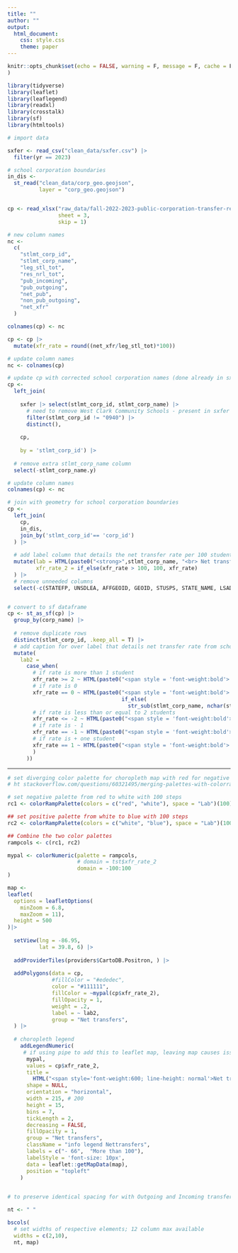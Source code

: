 ```yaml
---
title: ""
author: ""           
output:
  html_document:
    css: style.css
    theme: paper
---
```


```r
knitr::opts_chunk$set(echo = FALSE, warning = F, message = F, cache = F
)
```

```r
library(tidyverse)
library(leaflet)
library(leaflegend)
library(readxl)
library(crosstalk)
library(sf)
library(htmltools)

```

```r
# import data

sxfer <- read_csv("clean_data/sxfer.csv") |> 
  filter(yr == 2023)

# school corporation boundaries
in_dis <-
  st_read("clean_data/corp_geo.geojson",
          layer = "corp_geo.geojson")


cp <- read_xlsx("raw_data/fall-2022-2023-public-corporation-transfer-report-v2.xlsx",
                sheet = 3,
                skip = 1) 

# new column names  
nc <- 
  c(
    "stlmt_corp_id",
    "stlmt_corp_name",
    "leg_stl_tot",
    "res_nrl_tot",
    "pub_incoming",
    "pub_outgoing",
    "net_pub",
    "non_pub_outgoing",
    "net_xfr"
  )

colnames(cp) <- nc

cp <- cp |> 
  mutate(xfr_rate = round((net_xfr/leg_stl_tot)*100)) 

# update column names
nc <- colnames(cp) 

# update cp with corrected school corporation names (done already in sxfer)
cp <- 
  left_join(
    
    sxfer |> select(stlmt_corp_id, stlmt_corp_name) |> 
      # need to remove West Clark Community Schools - present in sxfer dataframe but was replaced by Borden Henryville in Jul 2020
      filter(stlmt_corp_id != "0940") |> 
      distinct(),
    
    cp, 
    
    by = 'stlmt_corp_id') |> 
  
  # remove extra stlmt_corp_name column  
  select(-stlmt_corp_name.y)

# update column names 
colnames(cp) <- nc

# join with geometry for school corporation boundaries
cp <- 
  left_join(
    cp,
    in_dis, 
    join_by('stlmt_corp_id'== 'corp_id')
  ) |> 
  
  # add label column that details the net transfer rate per 100 students with legal settlement
  mutate(lab = HTML(paste0("<strong>",stlmt_corp_name, "<br> Net transfer rate:</strong>", xfr_rate)),
         xfr_rate_2 = if_else(xfr_rate > 100, 100, xfr_rate)
  ) |> 
  # remove unneeded columns
  select(-c(STATEFP, UNSDLEA, AFFGEOID, GEOID, STUSPS, STATE_NAME, LSAD, ALAND, AWATER))


# convert to sf dataframe
cp <- st_as_sf(cp) |> 
  group_by(corp_name) |>
  
  # remove duplicate rows
  distinct(stlmt_corp_id, .keep_all = T) |> 
  # add caption for over label that details net transfer rate from school of legal settlement for net transfers map layer
  mutate(
    lab2 =
      case_when(
        # if rate is more than 1 student
        xfr_rate >= 2 ~ HTML(paste0("<span style = 'font-weight:bold'> ", stlmt_corp_name, "</span> gained <br>", format(abs(xfr_rate), big.mark = ","), " students for every 100 within its boundaries in 2023.")),
        # if rate is 0
        xfr_rate == 0 ~ HTML(paste0("<span style = 'font-weight:bold'> ", stlmt_corp_name,
                                    if_else(
                                      str_sub(stlmt_corp_name, nchar(stlmt_corp_name)) == "s", "'", "'s"), "</span> <br>incoming and outgoing transfers were equal in 2023.")),
        # if rate is less than or equal to 2 students
        xfr_rate <= -2 ~ HTML(paste0("<span style = 'font-weight:bold'> ", stlmt_corp_name, "</span> lost <br>", format(abs(xfr_rate), big.mark = ","), " students for every 100 within its boundaries in 2023.")),
        # if rate is - 1
        xfr_rate == -1 ~ HTML(paste0("<span style = 'font-weight:bold'> ", stlmt_corp_name, "</span> lost <br>", format(abs(xfr_rate), big.mark = ","), " student for every 100 within its boundaries in 2023.")),
        # if rate is + one student
        xfr_rate == 1 ~ HTML(paste0("<span style = 'font-weight:bold'> ", stlmt_corp_name, "</span> gained <br>", format(abs(xfr_rate), big.mark = ","), " student for every 100 within its boundaries in 2023.")
        )
      ))


```

---


```r
# set diverging color palette for choropleth map with red for negative transfer rates and blue for positive transfer rates 
# ht stackoverflow.com/questions/60321495/merging-palettes-with-colorramppalette-and-plotting-with-leaflet

# set negative palette from red to white with 100 steps
rc1 <- colorRampPalette(colors = c("red", "white"), space = "Lab")(100)

## set positive palette from white to blue with 100 steps
rc2 <- colorRampPalette(colors = c("white", "blue"), space = "Lab")(100)

## Combine the two color palettes
rampcols <- c(rc1, rc2)

mypal <- colorNumeric(palette = rampcols, 
                      # domain = tst$xfr_rate_2
                      domain = -100:100
)
```


```r
map <- 
leaflet(
  options = leafletOptions(
    minZoom = 6.8,
    maxZoom = 11),
  height = 500
)|>
  
  setView(lng = -86.95, 
          lat = 39.8, 6) |>
  
  addProviderTiles(providers$CartoDB.Positron, ) |>
  
  addPolygons(data = cp,
              #fillColor = "#ededec",
              color = "#111111",
              fillColor = ~mypal(cp$xfr_rate_2),
              fillOpacity = 1,
              weight = .2,
              label = ~ lab2,
              group = "Net transfers",
  ) |> 
  
  # choropleth legend
    addLegendNumeric(
     # if using pipe to add this to leaflet map, leaving map causes issues; if map is assigned leaflet 'map' than no issue.
      mypal,
      values = cp$xfr_rate_2,
      title = 
        HTML("<span style='font-weight:600; line-height: normal'>Net transfers</span><br><span style='font-size: 9pt; font-weight:100; line-height: normal'><br>Per 100 students within legal settlement</span>"),
      shape = NULL,
      orientation = "horizontal",
      width = 215, # 200
      height = 15,
      bins = 7,
      tickLength = 2,
      decreasing = FALSE,
      fillOpacity = 1,
      group = "Net transfers",
      className = "info legend Nettransfers",
      labels = c("- 66",  "More than 100"),
      labelStyle = 'font-size: 10px',
      data = leaflet::getMapData(map),
      position = "topleft"
    )
    
```


```r

# to preserve identical spacing for with Outgoing and Incoming transfers, need to set space where filters would be for those two maps

nt <- " "

bscols(
  # set widths of respective elements; 12 column max available
  widths = c(2,10),
  nt, map)
```

